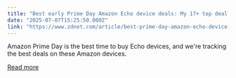```yaml
---
title: "Best early Prime Day Amazon Echo device deals: My 17+ top deal picks available"
date: "2025-07-07T15:25:50.000Z"
link: "https://www.zdnet.com/article/best-prime-day-amazon-echo-device-deals-2025-07-07/"
---
```


Amazon Prime Day is the best time to buy Echo devices, and we're tracking the best deals on these Amazon devices.

[Read more](https://www.zdnet.com/article/best-prime-day-amazon-echo-device-deals-2025-07-07/)
